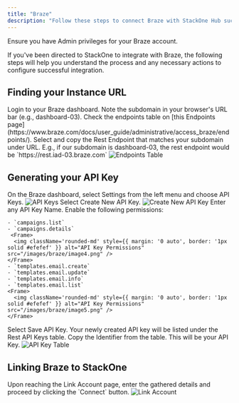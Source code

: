```yaml
---
title: "Braze"
description: "Follow these steps to connect Braze with StackOne Hub successfully."
---
```



<Warning>
  Ensure you have Admin privileges for your Braze account.
</Warning>

If you've been directed to StackOne to integrate with Braze, the following steps will help you understand the process and any necessary actions to configure successful integration.

## Finding your Instance URL

<Steps>
  <Step title="Login to Braze dashboard">
    Login to your Braze dashboard.
  </Step>

  <Step title="Note the subdomain">
    Note the subdomain in your browser's URL bar (e.g., dashboard-03).
  </Step>

  <Step title="Check endpoints table">
    Check the endpoints table on [this Endpoints page](https://www.braze.com/docs/user_guide/administrative/access_braze/endpoints/).

  </Step>

  <Step title="Select and copy Rest Endpoint">
    Select and copy the Rest Endpoint that matches your subdomain under URL. E.g., if our subdomain is dashboard-03, the rest endpoint would be `https://rest.iad-03.braze.com`
    <Frame>
      <img className='rounded-md' style={{ margin: '0 auto', border: '1px solid #efefef' }} alt="Endpoints Table" src="/images/braze/image1.png" />
    </Frame>
  </Step>
</Steps>

## Generating your API Key

<Steps>
  <Step title="Navigate to API Keys">
    On the Braze dashboard, select Settings from the left menu and choose API Keys.
    <Frame>
      <img className='rounded-md' style={{ margin: '0 auto', border: '1px solid #efefef' }} alt="API Keys" src="/images/braze/image2.png" />
    </Frame>
  </Step>

  <Step title="Create New API Key">
    Select Create New API Key.
    <Frame>
      <img className='rounded-md' style={{ margin: '0 auto', border: '1px solid #efefef' }} alt="Create New API Key" src="/images/braze/image3.png" />
    </Frame>
  </Step>

  <Step title="Enter API Key Name">
    Enter any API Key Name.
  </Step>

  <Step title="Enable Permissions">
    Enable the following permissions:

    - `campaigns.list`
    - `campaigns.details`
     <Frame>
      <img className='rounded-md' style={{ margin: '0 auto', border: '1px solid #efefef' }} alt="API Key Permissions" src="/images/braze/image4.png" />
    </Frame>
    - `templates.email.create`
    - `templates.email.update`
    - `templates.email.info`
    - `templates.email.list`
    <Frame>
      <img className='rounded-md' style={{ margin: '0 auto', border: '1px solid #efefef' }} alt="API Key Permissions" src="/images/braze/image5.png" />
    </Frame>
  </Step>

  <Step title="Save API Key">
    Select Save API Key.
  </Step>

  <Step title="Copy the API Key">
    Your newly created API key will be listed under the Rest API Keys table. Copy the Identifier from the table. This will be your API Key.
    <Frame>
      <img className='rounded-md' style={{ margin: '0 auto', border: '1px solid #efefef' }} alt="API Key Table" src="/images/braze/image6.png" />
    </Frame>
  </Step>
</Steps>

## Linking Braze to StackOne

<Steps>
  <Step title="Enter the Details">
    Upon reaching the Link Account page, enter the gathered details and proceed by clicking the `Connect` button.
    <Frame>
      <img className='rounded-md' style={{ margin: '0 auto', border: '1px solid #efefef' }} alt="Link Account" src="/images/braze/image7.png" />
    </Frame>
  </Step>
</Steps>

<IntegrationFooter />
